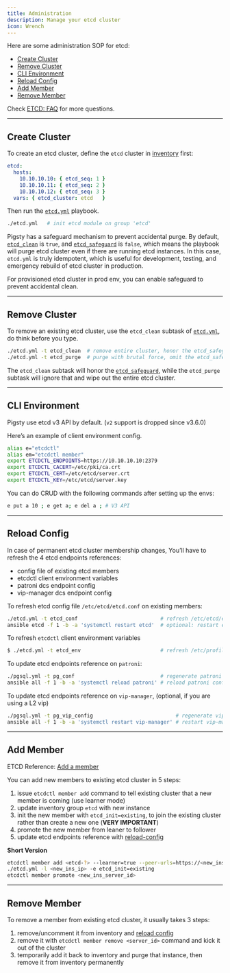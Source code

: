 ```yaml
---
title: Administration
description: Manage your etcd cluster
icon: Wrench
---
```



Here are some administration SOP for etcd:

- [Create Cluster](#create-cluster)
- [Remove Cluster](#remove-cluster)
- [CLI Environment](#cli-environment)
- [Reload Config](#reload-config)
- [Add Member](#add-member)
- [Remove Member](#remove-member)

Check [ETCD: FAQ](/etcd/faq) for more questions.


------

## Create Cluster

To create an etcd cluster, define the `etcd` cluster in [inventory](/docs/config/inventory) first:

```yaml
etcd:
  hosts:
    10.10.10.10: { etcd_seq: 1 }
    10.10.10.11: { etcd_seq: 2 }
    10.10.10.12: { etcd_seq: 3 }
  vars: { etcd_cluster: etcd   }
```

Then run the [`etcd.yml`](/etcd/playbook/#etcdyml) playbook.

```bash
./etcd.yml   # init etcd module on group 'etcd'
```

Pigsty has a safeguard mechanism to prevent accidental purge. By default, [`etcd_clean`](/etcd/param#etcd_clean) is `true`, and [`etcd_safeguard`](/etcd/param#etcd_safeguard) is `false`,
which means the playbook will purge etcd cluster even if there are running etcd instances. In this case, `etcd.yml` is truly idempotent,
which is useful for development, testing, and emergency rebuild of etcd cluster in production.

For provisioned etcd cluster in prod env, you can enable safeguard to prevent accidental clean.



------

## Remove Cluster

To remove an existing etcd cluster, use the `etcd_clean` subtask of [`etcd.yml`](/etcd/playbook/#etcdyml), do think before you type.

```bash
./etcd.yml -t etcd_clean  # remove entire cluster, honor the etcd_safeguard
./etcd.yml -t etcd_purge  # purge with brutal force, omit the etcd_safeguard
```

The `etcd_clean` subtask will honor the [`etcd_safeguard`](/etcd/param#etcd_safeguard), while the `etcd_purge` subtask will ignore that and wipe out the entire etcd cluster.




------

## CLI Environment

Pigsty use etcd v3 API by default. (`v2` support is dropped since v3.6.0)

Here’s an example of client environment config.

```bash
alias e="etcdctl"
alias em="etcdctl member"
export ETCDCTL_ENDPOINTS=https://10.10.10.10:2379
export ETCDCTL_CACERT=/etc/pki/ca.crt
export ETCDCTL_CERT=/etc/etcd/server.crt
export ETCDCTL_KEY=/etc/etcd/server.key
```

You can do CRUD with the following commands after setting up the envs:

```bash
e put a 10 ; e get a; e del a ; # V3 API
```



------

## Reload Config

In case of permanent etcd cluster membership changes, You’ll have to refresh the 4 etcd endpoints references:

- config file of existing etcd members
- etcdctl client environment variables
- patroni dcs endpoint config
- vip-manager dcs endpoint config

To refresh etcd config file `/etc/etcd/etcd.conf` on existing members:

```bash
./etcd.yml -t etcd_conf                           # refresh /etc/etcd/etcd.conf with latest status
ansible etcd -f 1 -b -a 'systemctl restart etcd'  # optional: restart etcd
```

To refresh `etcdctl` client environment variables

```bash
$ ./etcd.yml -t etcd_env                          # refresh /etc/profile.d/etcdctl.sh
```

To update etcd endpoints reference on `patroni`:

```bash
./pgsql.yml -t pg_conf                            # regenerate patroni config
ansible all -f 1 -b -a 'systemctl reload patroni' # reload patroni config
```

To update etcd endpoints reference on `vip-manager`, (optional, if you are using a L2 vip)

```bash
./pgsql.yml -t pg_vip_config                           # regenerate vip-manager config
ansible all -f 1 -b -a 'systemctl restart vip-manager' # restart vip-manager to use new config
```




------

## Add Member

ETCD Reference: [Add a member](https://etcd.io/docs/v3.6/op-guide/runtime-configuration/#add-a-new-member)

You can add new members to existing etcd cluster in 5 steps:

1. issue `etcdctl member add` command to tell existing cluster that a new member is coming (use learner mode)
2. update inventory group `etcd` with new instance
3. init the new member with `etcd_init=existing`, to join the existing cluster rather than create a new one (**VERY IMPORTANT**)
4. promote the new member from leaner to follower
5. update etcd endpoints reference with [reload-config](#reload-config)

**Short Version**

```bash
etcdctl member add <etcd-?> --learner=true --peer-urls=https://<new_ins_ip>:2380
./etcd.yml -l <new_ins_ip> -e etcd_init=existing
etcdctl member promote <new_ins_server_id>
```


------

## Remove Member

To remove a member from existing etcd cluster, it usually takes 3 steps:

1. remove/uncomment it from inventory and [reload config](#reload-config)
2. remove it with `etcdctl member remove <server_id>` command and kick it out of the cluster
3. temporarily add it back to inventory and purge that instance, then remove it from inventory permanently

